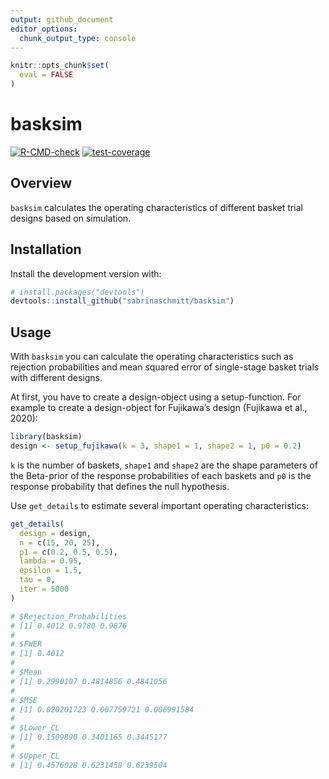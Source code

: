 ```yaml
---
output: github_document
editor_options: 
  chunk_output_type: console
---
```


<!-- README.md is generated from README.Rmd. Please edit that file -->

```r
knitr::opts_chunk$set(
  eval = FALSE
)
```

# basksim

<!-- badges: start -->
[![R-CMD-check](https://github.com/sabrinaschmitt/basksim/actions/workflows/R-CMD-check.yaml/badge.svg)](https://github.com/sabrinaschmitt/basksim/actions/workflows/R-CMD-check.yaml)
[![test-coverage](https://github.com/sabrinaschmitt/basksim/actions/workflows/test-coverage.yaml/badge.svg)](https://github.com/sabrinaschmitt/basksim/actions/workflows/test-coverage.yaml)
<!-- badges: end -->

## Overview

`basksim` calculates the operating characteristics of different basket trial designs based on simulation.

## Installation

Install the development version with:

```r
# install.packages("devtools")
devtools::install_github("sabrinaschmitt/basksim")
```

## Usage

With `basksim` you can calculate the operating characteristics such as rejection probabilities and mean squared error of single-stage basket trials with different designs.

At first, you have to create a design-object using a setup-function. For example to create a design-object for Fujikawa's design (Fujikawa et al., 2020):

```r
library(basksim)
design <- setup_fujikawa(k = 3, shape1 = 1, shape2 = 1, p0 = 0.2)
```

`k` is the number of baskets, `shape1` and `shape2` are the shape parameters of the Beta-prior of the response probabilities of each baskets and `p0` is the response probability that defines the null hypothesis. 

Use `get_details` to estimate several important operating characteristics:

```r
get_details(
  design = design,
  n = c(15, 20, 25),
  p1 = c(0.2, 0.5, 0.5),
  lambda = 0.95,
  epsilon = 1.5,
  tau = 0,
  iter = 5000
)

# $Rejection_Probabilities
# [1] 0.4012 0.9780 0.9876
# 
# $FWER
# [1] 0.4012
# 
# $Mean
# [1] 0.2990107 0.4814856 0.4841056
# 
# $MSE
# [1] 0.020201723 0.007759721 0.006991584
# 
# $Lower_CL
# [1] 0.1509890 0.3401165 0.3445177
# 
# $Upper_CL
# [1] 0.4576028 0.6231458 0.6239504

```

